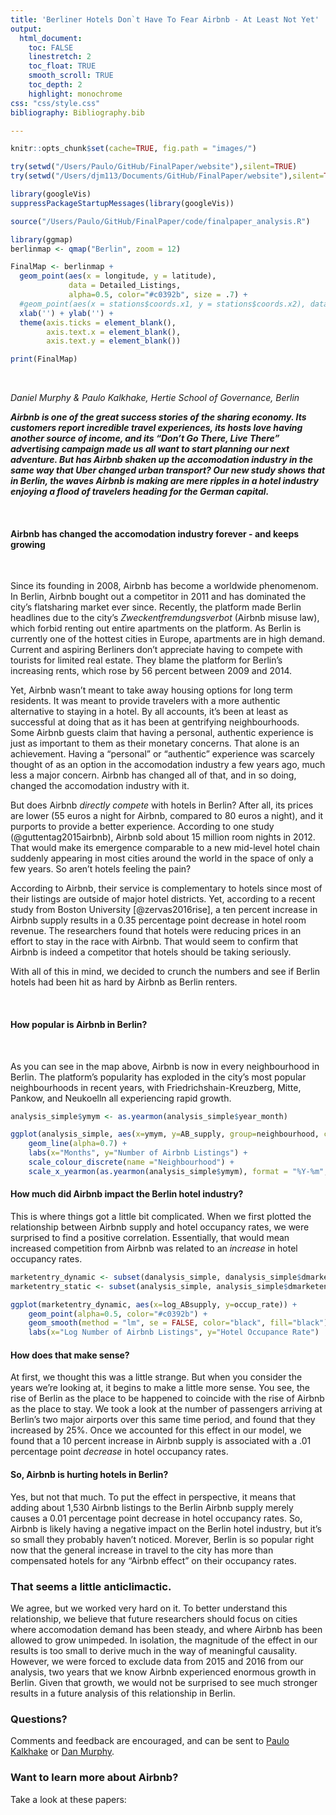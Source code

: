 ```yaml
---
title: 'Berliner Hotels Don`t Have To Fear Airbnb - At Least Not Yet'
output: 
  html_document:
    toc: FALSE
    linestretch: 2
    toc_float: TRUE
    smooth_scroll: TRUE
    toc_depth: 2
    highlight: monochrome
css: "css/style.css"
bibliography: Bibliography.bib

---
```


```r
knitr::opts_chunk$set(cache=TRUE, fig.path = "images/")

try(setwd("/Users/Paulo/GitHub/FinalPaper/website"),silent=TRUE)
try(setwd("/Users/djm113/Documents/GitHub/FinalPaper/website"),silent=TRUE)

library(googleVis)
suppressPackageStartupMessages(library(googleVis))

```


``` r
source("/Users/Paulo/GitHub/FinalPaper/code/finalpaper_analysis.R")
```

``` r
library(ggmap)
berlinmap <- qmap("Berlin", zoom = 12)

FinalMap <- berlinmap +
  geom_point(aes(x = longitude, y = latitude),
             data = Detailed_Listings,
             alpha=0.5, color="#c0392b", size = .7) +
  #geom_point(aes(x = stations$coords.x1, y = stations$coords.x2), data = stations) +
  xlab('') + ylab('') +
  theme(axis.ticks = element_blank(), 
        axis.text.x = element_blank(),
        axis.text.y = element_blank())
```

```r
print(FinalMap)
```

<br>

*Daniel Murphy & Paulo Kalkhake, Hertie School of Governance, Berlin*
<br>

***Airbnb is one of the great success stories of the sharing economy. Its customers report incredible travel experiences, its hosts love having another source of income, and its "Don't Go There, Live There" advertising campaign made us all want to start planning our next adventure. But has Airbnb shaken up the accomodation industry in the same way that Uber changed urban transport? Our new study shows that in Berlin, the waves Airbnb is making are mere ripples in a hotel industry enjoying a flood of travelers heading for the German capital.***

<br>

#### Airbnb has changed the accomodation industry forever - and keeps growing 
<br>

Since its founding in 2008, Airbnb has become a worldwide phenomenom. In Berlin, Airbnb bought out a competitor in 2011 and has dominated the city's flatsharing market ever since. Recently, the platform made Berlin headlines due to the city's *Zweckentfremdungsverbot* (Airbnb misuse law), which forbid renting out entire apartments on the platform. As Berlin is currently one of the hottest cities in Europe, apartments are in high demand. Current and aspiring Berliners don't appreciate having to compete with tourists for limited real estate. They blame the platform for Berlin's increasing rents, which rose by 56 percent between 2009 and 2014.

Yet, Airbnb wasn't meant to take away housing options for long term residents. It was meant to provide travelers with a more authentic alternative to staying in a hotel. By all accounts, it's been at least as successful at doing that as it has been at gentrifying neighbourhoods. Some Airbnb guests claim that having a personal, authentic experience is just as important to them as their monetary concerns. That alone is an achievement. Having a "personal" or "authentic" experience was scarcely thought of as an option in the accomodation industry a few years ago, much less a major concern. Airbnb has changed all of that, and in so doing, changed the accomodation industry with it.

But does Airbnb *directly compete* with hotels in Berlin? After all, its prices are lower (55 euros a night for Airbnb, compared to 80 euros a night), and it purports to provide a better experience. According to one study (@guttentag2015airbnb), Airbnb sold about 15 million room nights in 2012. That would make its emergence comparable to a new mid-level hotel chain suddenly appearing in most cities around the world in the space of only a few years. So aren't hotels feeling the pain? 

According to Airbnb, their service is complementary to hotels since most of their listings are outside of major hotel districts. Yet, according to a recent study from Boston University [@zervas2016rise], a ten percent increase in Airbnb supply results in a 0.35 percentage point decrease in hotel room revenue. The researchers found that hotels were reducing prices in an effort to stay in the race with Airbnb. That would seem to confirm that Airbnb is indeed a competitor that hotels should be taking seriously. 

With all of this in mind, we decided to crunch the numbers and see if Berlin hotels had been hit as hard by Airbnb as Berlin renters. 

<br>

#### How popular is Airbnb in Berlin?
<br>

As you can see in the map above, Airbnb is now in every neighbourhood in Berlin. The platform's popularity has exploded in the city's most popular neighbourhoods in recent years, with Friedrichshain-Kreuzberg, Mitte, Pankow, and Neukoelln all experiencing rapid growth. 

```r

analysis_simple$ymym <- as.yearmon(analysis_simple$year_month)

ggplot(analysis_simple, aes(x=ymym, y=AB_supply, group=neighbourhood, colour=neighbourhood)) +
    geom_line(alpha=0.7) + 
    labs(x="Months", y="Number of Airbnb Listings") + 
    scale_colour_discrete(name ="Neighbourhood") +
    scale_x_yearmon(as.yearmon(analysis_simple$ymym), format = "%Y-%m", n = 6)

```

#### How much did Airbnb impact the Berlin hotel industry? 

This is where things got a little bit complicated. When we first plotted the relationship between Airbnb supply and hotel occupancy rates, we were surprised to find a positive correlation. Essentially, that would mean increased competition from Airbnb was related to an *increase* in hotel occupancy rates. 

```r
marketentry_dynamic <- subset(danalysis_simple, danalysis_simple$dmarketentry==1)
marketentry_static <- subset(analysis_simple, analysis_simple$dmarketentry==1)

ggplot(marketentry_dynamic, aes(x=log_ABsupply, y=occup_rate)) +
    geom_point(alpha=0.5, color="#c0392b") +
    geom_smooth(method = "lm", se = FALSE, color="black", fill="black") +
    labs(x="Log Number of Airbnb Listings", y="Hotel Occupance Rate")
```

#### How does that make sense?
At first, we thought this was a little strange. But when you consider the years we're looking at, it begins to make a little more sense. You see, the rise of Berlin as the place to be happened to coincide with the rise of Airbnb as the place to stay. We took a look at the number of passengers arriving at Berlin's two major airports over this same time period, and found that they increased by 25%. Once we accounted for this effect in our model, we found that a 10 percent increase in Airbnb supply is associated with a .01 percentage point *decrease* in hotel occupancy rates. 
 
#### So, Airbnb is hurting hotels in Berlin? 
Yes, but not that much. To put the effect in perspective, it means that adding about 1,530 Airbnb listings to the Berlin Airbnb supply merely causes a 0.01 percentage point decrease in hotel occupancy rates. So, Airbnb is likely having a negative impact on the Berlin hotel industry, but it's so small they probably haven't noticed. Morever, Berlin is so popular right now that the general increase in travel to the city has more than compensated hotels for any "Airbnb effect" on their occupancy rates. 

### That seems a little anticlimactic.
We agree, but we worked very hard on it. To better understand this relationship, we believe that future researchers should focus on cities where accomodation demand has been steady, and where Airbnb has been allowed to grow unimpeded. In isolation, the magnitude of the effect in our results is too small to derive much in the way of meaningful causality. However, we were forced to exclude data from 2015 and 2016 from our analysis, two years that we know Airbnb experienced enormous growth in Berlin. Given that growth, we would not be surprised to see much stronger results in a future analysis of this relationship in Berlin.

### Questions? 
Comments and feedback are encouraged, and can be sent to [Paulo Kalkhake](mailto: p.kalkhake@mpp.hertie-school.org(p.kalkhake@mpp.hertie-school.org)) or [Dan Murphy](mailto:danieljmurphy01@gmail.com).

### Want to learn more about Airbnb? 

Take a look at these papers:
